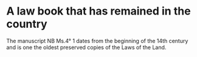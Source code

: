 # A law book that has remained in the country

The manuscript NB Ms.4° 1 dates from the beginning of the 14th century and is one the oldest preserved copies of the Laws of the Land.
